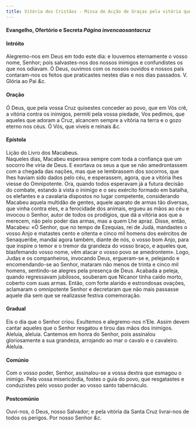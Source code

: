 ```yaml
---
title: Vitória dos Cristãos - Missa de Acção de Graças pela vitória que os cristãos alcançaram na luta contra os sarracenos
---
```


<h4 class="text-center">
  Evangelho, Ofertório e Secreta <em>Página invencaosantacruz</em>
</h4>

<h4 class="text-center">Intróito</h4>
<div class="container-fluid">
  <div class="row">
    <div class="col-6 dropcaps text-justify"></div>
    <div class="col-6 text-justify">
      Alegremo-nos em Deus em todo este dia: e louvemos eternamente o vosso
      nome, Senhor; pois salvastes-nos dos nossos inimigos e confundistes os que
      nos odiavam. Ó Deus, ouvimos com os nossos ouvidos e nossos país
      contaram-nos os feitos que praticastes nestes dias e nos dias passados. V.
      Glória ao Pai <em>&c.</em>
    </div>
  </div>
</div>

<h4 class="text-center">Oração</h4>
<div class="container-fluid">
  <div class="row">
    <div class="col-6 dropcaps text-justify"></div>
    <div class="col-6 dropcaps text-justify">
      Ó Deus, que pela vossa Cruz quisestes conceder ao povo, que em Vós crê, a
      vitória contra os inimigos, permiti pela vossa piedade, Vos pedimos, que
      aqueles que adoram a Cruz, alcancem sempre a vitória na terra e o gozo
      eterno nos céus. Ó Vós, que viveis e reinais <em>&c.</em>
    </div>
  </div>
</div>

<h4 class="text-center">Epístola</h4>
<div class="container-fluid">
  <div class="row">
    <div class="col-6 text-justify"></div>
    <div class="col-6 text-justify">Lição do Livro dos Macabeus.</div>
    <div class="col-6 text-justify"></div>
    <div class="col-6 dropcaps text-justify">
      Naqueles dias, Macabeu esperava sempre com toda a confiança que um socorro
      lhe viria de Deus. E exortava os seus a que se não amedrontassem com a
      chegada das nações, mas que se lembrassem dos socorros, que lhes haviam
      sido dados pelo céu, e esperassem, agora, que a vitória lhes viesse do
      Omnipotente. Ora, quando todos esperavam já a futura decisão do combate,
      estando à vista o inimigo e o seu exército formado em batalha, os
      elefantes e a cavalaria dispostos no lugar competente, considerando
      Macabeu aquela multidão de gentes, aquele aparato de armas tão diversas,
      que vinha contra eles, e a ferocidade dos animais, ergueu as mãos ao céu e
      invocou o Senhor, autor de todos os prodígios, que dá a vitória aos que a
      merecem, não pelo poder das armas, mas a quem Lhe apraz. Disse, então,
      Macabeu: «Ó Senhor, que no tempo de Ezequias, rei de Judá, mandastes o
      vosso Anjo e matastes cento e oitenta e cinco mil homens dos exércitos de
      Senaqueribe, mandai agora também, diante de nós, o vosso bom Anjo, para
      que inspire o temor e o tremor da grandeza do vosso braço, e aqueles que,
      blasfemando vosso nome, vêm atacar o vosso povo se amedrontem». Logo,
      Judas e os companheiros, invocando Deus, ergueram-se e, pelejando e
      encomendando-se ao Senhor, mataram não menos de trinta e cinco mil homens,
      sentindo-se alegres pela presença de Deus. Acabada a peleja, quando
      regressavam jubilosos, souberam que Nicanor tinha caído morto, coberto com
      suas armas. Então, com forte alarido e estrondosas ovações, aclamaram o
      omnipotente Senhor e decretaram que não mais passasse aquele dia sem que
      se realizasse festiva comemoração.
    </div>
  </div>
</div>

<h4 class="text-center">Gradual</h4>
<div class="container-fluid">
  <div class="row">
    <div class="col-6 dropcaps text-justify"></div>
    <div class="col-6 dropcaps text-justify">
      Eis o dia que o Senhor criou. Exultemos e alegremo-nos n’Ele. Assim devem
      cantar aqueles que o Senhor resgatou e tirou das mãos dos inimigos.
    </div>
    <div class="col-6 text-justify"></div>
    <div class="col-6 text-justify">
      Aleluia, aleluia. Cantemos em honra do Senhor, pois assinalou
      gloriosamente a sua grandeza, arrojando ao mar o cavalo e o cavaleiro.
      Aleluia.
    </div>
  </div>
</div>

<h4 class="text-center">Comúnio</h4>
<div class="container-fluid">
  <div class="row">
    <div class="col-6 dropcaps text-justify"></div>
    <div class="col-6 dropcaps text-justify">
      Com o vosso poder, Senhor, assinalou-se a vossa dextra que esmagou o
      inimigo. Pela vossa misericórdia, fostes o guia do povo, que resgatastes e
      conduzistes pelo vosso poder ao vosso santo tabernáculo.
    </div>
  </div>
</div>

<h4 class="text-center">Postcomúnio</h4>
<div class="container-fluid">
  <div class="row">
    <div class="col-6 dropcaps text-justify"></div>
    <div class="col-6 dropcaps text-justify">
      Ouvi-nos, ó Deus, nosso Salvador; e pela vitória da Santa Cruz livrai-nos
      de todos os perigos. Por nosso Senhor <em>&c.</em>
    </div>
  </div>
</div>

